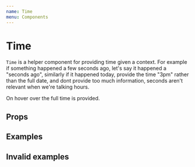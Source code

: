 ```yaml
---
name: Time
menu: Components
---
```



# Time

`Time` is a helper component for providing time given a context. For example if something happened a few seconds ago, let's say it happened a "seconds ago", similarly if it happened today, provide the time "3pm" rather than the full date, and dont provide too much information, seconds aren't relevant when we're talking hours.

On hover over the full time is provided.

## Props

<Props of={Time} />

## Examples

<Playground>
	<Time dateTime="2019-08-29T11:59:45Z" systemTime="2019-08-29T12:00:00Z" />
</Playground>

<Playground>
	<Time dateTime="2019-08-29T11:57:00Z" systemTime="2019-08-29T12:00:00Z" />
</Playground>

<Playground>
	<Time dateTime="2019-08-29T11:30:00Z" systemTime="2019-08-29T12:00:00Z" />
</Playground>

<Playground>
	<Time dateTime="2019-08-28T11:30:00Z" systemTime="2019-08-29T12:00:00Z" />
</Playground>

<Playground>
	<Time dateTime="2019-08-24T13:30:00Z" systemTime="2019-08-29T12:00:00Z" />
</Playground>

<Playground>
	<Time dateTime="2019-01-24T13:30:00Z" systemTime="2019-08-29T12:00:00Z" />
</Playground>

<Playground>
	<Time dateTime="1981-05-12" />
</Playground>

## Invalid examples


<Playground>
	<Time dateTime="3017-13-32T25:61:00"/>
</Playground>

